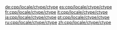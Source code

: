 {{cpp/locale/facet/constructor|ctype}}

[[de:cpp/locale/ctype/ctype]]
[[es:cpp/locale/ctype/ctype]]
[[fr:cpp/locale/ctype/ctype]]
[[it:cpp/locale/ctype/ctype]]
[[ja:cpp/locale/ctype/ctype]]
[[pt:cpp/locale/ctype/ctype]]
[[ru:cpp/locale/ctype/ctype]]
[[zh:cpp/locale/ctype/ctype]]